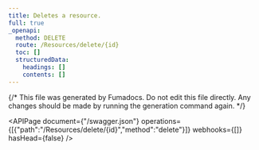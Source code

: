 ```yaml
---
title: Deletes a resource.
full: true
_openapi:
  method: DELETE
  route: /Resources/delete/{id}
  toc: []
  structuredData:
    headings: []
    contents: []
---
```


{/* This file was generated by Fumadocs.
Do not edit this file directly. Any changes should be made by running the generation command again. */}

<APIPage document={"/swagger.json"} operations={[{"path":"/Resources/delete/{id}","method":"delete"}]} webhooks={[]} hasHead={false} />